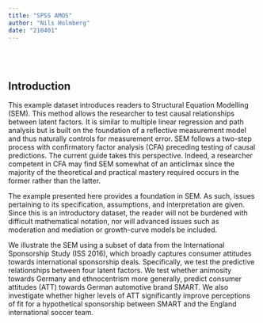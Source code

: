 ```yaml
---
title: "SPSS AMOS"
author: "Nils Holmberg"
date: "210401"
---
```

<br/><br/>

## Introduction

This example dataset introduces readers to Structural Equation Modelling (SEM). This method allows the researcher to test causal relationships between latent factors. It is similar to multiple linear regression and path analysis but is built on the foundation of a reflective measurement model and thus naturally controls for measurement error. SEM follows a two-step process with confirmatory factor analysis (CFA) preceding testing of causal predictions. The current guide takes this perspective. Indeed, a researcher competent in CFA may find SEM somewhat of an anticlimax since the majority of the theoretical and practical mastery required occurs in the former rather than the latter.

The example presented here provides a foundation in SEM. As such, issues pertaining to its specification, assumptions, and interpretation are given. Since this is an introductory dataset, the reader will not be burdened with difficult mathematical notation, nor will advanced issues such as moderation and mediation or growth-curve models be included.

We illustrate the SEM using a subset of data from the International Sponsorship Study (ISS 2016), which broadly captures consumer attitudes towards international sponsorship deals. Specifically, we test the predictive relationships between four latent factors. We test whether animosity towards Germany and ethnocentrism more generally, predict consumer attitudes (ATT) towards German automotive brand SMART. We also investigate whether higher levels of ATT significantly improve perceptions of fit for a hypothetical sponsorship between SMART and the England international soccer team.



